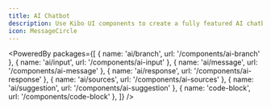 ```yaml
---
title: AI Chatbot
description: Use Kibo UI components to create a fully featured AI chatbot interface.
icon: MessageCircle
---
```


<PoweredBy packages={[
  { name: 'ai/branch', url: '/components/ai-branch' },
  { name: 'ai/input', url: '/components/ai-input' },
  { name: 'ai/message', url: '/components/ai-message' },
  { name: 'ai/response', url: '/components/ai-response' },
  { name: 'ai/sources', url: '/components/ai-sources' },
  { name: 'ai/suggestion', url: '/components/ai-suggestion' },
  { name: 'code-block', url: '/components/code-block' },
]} />

<Preview path="ai-chatbot" type="block" />
